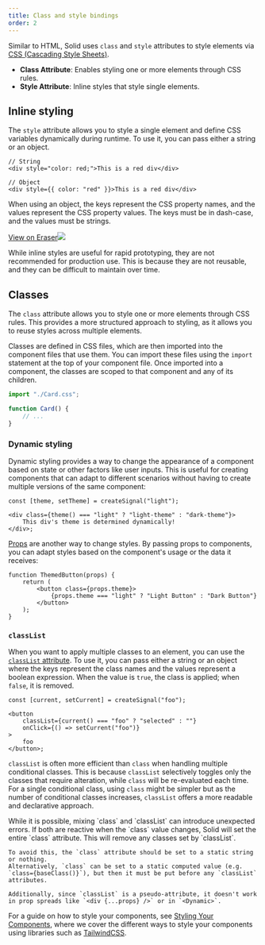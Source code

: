 ```yaml
---
title: Class and style bindings
order: 2
---
```


Similar to HTML, Solid uses `class` and `style` attributes to style elements via [CSS (Cascading Style Sheets)](https://developer.mozilla.org/en-US/docs/Glossary/CSS).

- **Class Attribute**: Enables styling one or more elements through CSS rules.
- **Style Attribute**: Inline styles that style single elements.

## Inline styling

The `style` attribute allows you to style a single element and define CSS variables dynamically during runtime.
To use it, you can pass either a string or an object.

```tsx
// String
<div style="color: red;">This is a red div</div>

// Object
<div style={{ color: "red" }}>This is a red div</div>
```

When using an object, the keys represent the CSS property names, and the values represent the CSS property values.
The keys must be in dash-case, and the values must be strings.

[View on Eraser![](https://app.eraser.io/workspace/maDvFw5OryuPJOwSLyK9/preview?elements=PgkKTGxuuOtDiQ_1KDA5dw&type=embed)](https://app.eraser.io/workspace/maDvFw5OryuPJOwSLyK9?elements=PgkKTGxuuOtDiQ_1KDA5dw)

While inline styles are useful for rapid prototyping, they are not recommended for production use.
This is because they are not reusable, and they can be difficult to maintain over time.

## Classes

The `class` attribute allows you to style one or more elements through CSS rules.
This provides a more structured approach to styling, as it allows you to reuse styles across multiple elements.

Classes are defined in CSS files, which are then imported into the component files that use them.
You can import these files using the `import` statement at the top of your component file.
Once imported into a component, the classes are scoped to that component and any of its children.

```jsx
import "./Card.css";

function Card() {
	// ...
}
```

### Dynamic styling

Dynamic styling provides a way to change the appearance of a component based on state or other factors like user inputs.
This is useful for creating components that can adapt to different scenarios without having to create multiple versions of the same component:

```tsx
const [theme, setTheme] = createSignal("light");

<div class={theme() === "light" ? "light-theme" : "dark-theme"}>
	This div's theme is determined dynamically!
</div>;
```

[Props](/concepts/components/props) are another way to change styles.
By passing props to components, you can adapt styles based on the component's usage or the data it receives:

```tsx
function ThemedButton(props) {
	return (
		<button class={props.theme}>
			{props.theme === "light" ? "Light Button" : "Dark Button"}
		</button>
	);
}
```

### `classList`

When you want to apply multiple classes to an element, you can use the [`classList` attribute](https://developer.mozilla.org/en-US/docs/Web/API/Element/classList).
To use it, you can pass either a string or an object where the keys represent the class names and the values represent a boolean expression.
When the value is `true`, the class is applied; when `false`, it is removed.

```tsx
const [current, setCurrent] = createSignal("foo");

<button
	classList={current() === "foo" ? "selected" : ""}
	onClick={() => setCurrent("foo")}
>
	foo
</button>;
```

`classList` is often more efficient than `class` when handling multiple conditional classes.
This is because `classList` selectively toggles only the classes that require alteration, while `class` will be re-evaluated each time.
For a single conditional class, using `class` might be simpler but as the number of conditional classes increases, `classList` offers a more readable and declarative approach.

<Callout>
    While it is possible, mixing `class` and `classList` can introduce unexpected errors.
    If both are reactive when the `class` value changes, Solid will set the entire `class` attribute.
    This will remove any classes set by `classList`.
	
    To avoid this, the `class` attribute should be set to a static string or nothing.
    Alternatively, `class` can be set to a static computed value (e.g. `class={baseClass()}`), but then it must be put before any `classList` attributes.

    Additionally, since `classList` is a pseudo-attribute, it doesn't work in prop spreads like `<div {...props} />` or in `<Dynamic>`.
</Callout>

For a guide on how to style your components, see [Styling Your Components](/guides/styling-your-components), where we cover the different ways to style your components using libraries such as [TailwindCSS](https://tailwindcss.com/).

